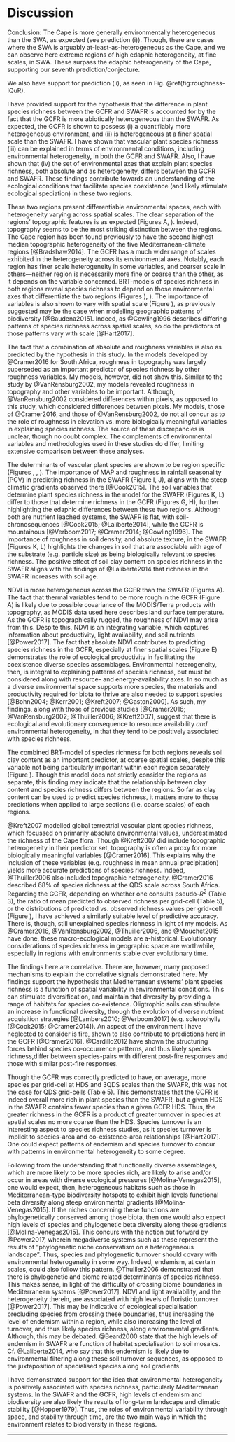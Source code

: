 # Discussion

<!--2018-06-25-->

<!--Environment section-->

Conclusion: The Cape is more generally environmentally heterogeneous than the SWA, as expected (see prediction (i)).
Though, there are cases where the SWA is arguably at-least-as-heterogeneous as the Cape, and we can observe here extreme regions of high edaphic heterogeneity, at fine scales, in SWA.
These surpass the edaphic heterogeneity of the Cape, supporting our seventh prediction/conjecture.

We also have support for prediction (ii), as seen in Fig.
\@ref(fig:roughness-IQuR).

<!--Old below-->

I have provided support for the hypothesis that the difference in plant species richness between the GCFR and SWAFR is accounted for by the fact that the GCFR is more abiotically heterogeneous than the SWAFR.
As expected, the GCFR is shown to possess (i) a quantifiably more heterogeneous environment, and (ii) is heterogeneous at a finer spatial scale than the SWAFR.
I have shown that vascular plant species richness (iii) can be explained in terms of environmental conditions, including environmental heterogeneity, in both the GCFR and SWAFR.
Also, I have shown that (iv) the set of environmental axes that explain plant species richness, both absolute and as heterogeneity, differs between the GCFR and SWAFR.
These findings contribute towards an understanding of the ecological conditions that facilitate species coexistence (and likely stimulate ecological speciation) in these two regions.

These two regions present differentiable environmental spaces, each with heterogeneity varying across spatial scales.
The clear separation of the regions' topographic features is as expected (Figures \ref{PC-boxplots}A, \ref{quant-sexy-plots-climate-et-al}).
Indeed, topography seems to be the most striking distinction between the regions.
The Cape region has been found previously to have the second highest median topographic heterogeneity of the five Mediterranean-climate regions [@Bradshaw2014].
The GCFR has a much wider range of scales exhibited in the heterogeneity across its environmental axes.
Notably, each region has finer scale heterogeneity in some variables, and coarser scale in others---neither region is necessarily more fine or coarse than the other, as it depends on the variable concerned.
BRT-models of species richness in both regions reveal species richness to depend on those environmental axes that differentiate the two regions (Figures \ref{richness_pred_obs}), \ref{BRT_contribs_summary}).
The importance of variables is also shown to vary with spatial scale (Figure \ref{BRT_contribs_summary}), as previously suggested may be the case when modelling geographic patterns of biodiversity [@Baudena2015].
Indeed, as @Cowling1996 describes differing patterns of species richness across spatial scales, so do the predictors of those patterns vary with scale [@Hart2017].

The fact that a combination of absolute and roughness variables is also as predicted by the hypothesis in this study.
In the models developed by @Cramer2016 for South Africa, roughness in topography was largely superseded as an important predictor of species richness by other roughness variables.
My models, however, did not show this.
Similar to the study by @VanRensburg2002, my models revealed roughness in topography and other variables to be important.
Although, @VanRensburg2002 considered differences within pixels, as opposed to this study, which considered differences between pixels.
My models, those of @Cramer2016, and those of @VanRensburg2002, do not all concur as to the role of roughness in elevation vs.
more biologically meaningful variables in explaining species richness.
The source of these discrepancies is unclear, though no doubt complex.
The complements of environmental variables and methodologies used in these studies do differ, limiting extensive comparison between these analyses.

The determinants of vascular plant species are shown to be region specific (Figures \ref{BRT_contribs_summary}, \ref{partial_dep_plots_GCFR}, \ref{partial_dep_plots_SWAFR}).
The importance of MAP and roughness in rainfall seasonality (PCV) in predicting richness in the SWAFR (Figure \ref{BRT_contribs_summary}I, \ref{BRT_contribs_summary}J), aligns with the steep climatic gradients observed there [@Cook2015].
The soil variables that determine plant species richness in the model for the SWAFR (Figures \ref{BRT_contribs_summary}K, \ref{BRT_contribs_summary}L) differ to those that determine richness in the GCFR (Figures \ref{BRT_contribs_summary}G, \ref{BRT_contribs_summary}H), further highlighting the edaphic differences between these two regions.
Although both are nutrient leached systems, the SWAFR is flat, with soil-chronosequences [@Cook2015; @Laliberte2014], while the GCFR is mountainous [@Verboom2017; @Cramer2014; @Cowling1996].
The importance of roughness in soil density, and absolute texture, in the SWAFR (Figures \ref{BRT_contribs_summary}K, \ref{BRT_contribs_summary}L) highlights the changes in soil that are associable with age of the substrate (e.g.
particle size) as being biologically relevant to species richness.
The positive effect of soil clay content on species richness in the SWAFR aligns with the findings of @Laliberte2014 that richness in the SWAFR increases with soil age.

NDVI is more heterogeneous across the GCFR than the SWAFR (Figures \ref{PC-boxplots}A).
The fact that thermal variables tend to be more rough in the GCFR (Figure \ref{PC-boxplots}A) is likely due to possible covariance of the MODIS/Terra products with topography, as MODIS data used here describes land surface temperature.
As the GCFR is topographically rugged, the roughness of NDVI may arise from this.
Despite this, NDVI is an integrating variable, which captures information about productivity, light availability, and soil nutrients [@Power2017].
The fact that absolute NDVI contributes to predicting species richness in the GCFR, especially at finer spatial scales (Figure \ref{BRT_contribs_summary}E) demonstrates the role of ecological productivity in facilitating the coexistence diverse species assemblages.
Environmental heterogeneity, then, is integral to explaining patterns of species richness, but must be considered along with resource- and energy-availability axes.
In so much as a diverse environmental space supports more species, the materials and productivity required for biota to thrive are also needed to support species [@Bohn2004; @Kerr2001; @Kreft2007; @Gaston2000].
As such, my findings, along with those of previous studies [@Cramer2016; @VanRensburg2002; @Thuiller2006; @Kreft2007], suggest that there is ecological and evolutionary consequence to resource availability *and* environmental heterogeneity, in that they tend to be positively associated with species richness.

The combined BRT-model of species richness for both regions reveals soil clay content as an important predictor, at coarse spatial scales, despite this variable not being particularly important within each region separately (Figure \ref{BRT_contribs_summary}).
Though this model does not strictly consider the regions as separate, this finding may indicate that the relationship between clay content and species richness differs between the regions.
So far as clay content can be used to predict species richness, it matters more to those predictions when applied to large sections (i.e.
coarse scales) of each regions.

@Kreft2007 modelled global terrestrial vascular plant species richness, which focussed on primarily absolute environmental values, underestimated the richness of the Cape flora.
Though @Kreft2007 did include topographic heterogeneity in their predictor set, topography is often a proxy for more biologically meaningful variables [@Cramer2016].
This explains why the inclusion of these variables (e.g.
roughness in mean annual precipitation) yields more accurate predictions of species richness.
Indeed, @Thuiller2006 also included topographic heterogeneity.
@Cramer2016 described 68% of species richness at the QDS scale across South Africa.
Regarding the GCFR, depending on whether one consults pseudo-$R^2$ (Table 3), the ratio of mean predicted to observed richness per grid-cell (Table 5), or the distributions of predicted vs.
observed richness values per grid-cell (Figure \ref{richness_pred_obs}), I have achieved a similarly suitable level of predictive accuracy.
There is, though, still unexplained species richness in light of my models.
As @Cramer2016, @VanRensburg2002, @Thuiller2006, and @Mouchet2015 have done, these macro-ecological models are a-historical.
Evolutionary considerations of species richness in geographic space are worthwhile, especially in regions with environments stable over evolutionary time.

The findings here are correlative.
There are, however, many proposed mechanisms to explain the correlative signals demonstrated here.
My findings support the hypothesis that Mediterranean systems' plant species richness is a function of spatial variability in environmental conditions.
This can stimulate diversification, and maintain that diversity by providing a range of habitats for species co-existence.
Oligtrophic soils can stimulate an increase in functional diversity, through the evolution of diverse nutrient acquisition strategies [@Lambers2010; @Verboom2017] (e.g.
sclerophylly [@Cook2015; @Cramer2014]).
An aspect of the environment I have neglected to consider is fire, shown to also contribute to predictions here in the GCFR [@Cramer2016].
@Cardillo2012 have shown the structuring forces behind species co-occurrence patterns, and thus likely species richness,differ between species-pairs with different post-fire responses and those with similar post-fire responses.

<!--Efforts were made herein to minimise differences in data-quality between the SWAFR and GCFR (e.g.
the extensive use of remote-sensing derived data).
Despite this, there is possible concern that floral occurence data and soils information use in this study are especially at risk of spatial bias in error.
...
Should the data be too coarse in scale to capture patterns of species richness in reality,-->

Though the GCFR was correctly predicted to have, on average, more species per grid-cell at HDS and 3QDS scales than the SWAFR, this was not the case for QDS grid-cells (Table 5).
This demonstrates that the GCFR is indeed overall more rich in plant species than the SWAFR, but a given HDS in the SWAFR contains fewer species than a given GCFR HDS.
Thus, the greater richness in the GCFR is a product of greater turnover in species at spatial scales no more coarse than the HDS.
Species turnover is an interesting aspect to species richness studies, as it species turnover is implicit to species-area and co-existence-area relationships [@Hart2017].
One could expect patterns of endemism and species turnover to concur with patterns in environmental heterogeneity to some degree.

Following from the understanding that functionally diverse assemblages, which are more likely to be more species rich, are likely to arise and/or occur in areas with diverse ecological pressures [@Molina-Venegas2015], one would expect, then, heterogeneous habitats such as those in Mediterranean-type biodiversity hotspots to exhibit high levels functional beta diversity along steep environmental gradients [@Molina-Venegas2015].
If the niches concerning these functions are phylogenetically conserved among those biota, then one would also expect high levels of species and phylogenetic beta diversity along these gradients [@Molina-Venegas2015].
This concurs with the notion put forward by @Power2017, wherein megadiverse systems such as these represent the results of "phylogenetic niche conservatism on a heterogeneous landscape".
Thus, species and phylogenetic turnover should covary with environmental heterogeneity in some way.
Indeed, endemism, at certain scales, could also follow this pattern.
@Thuiller2006 demonstrated that there is phylogenetic and biome related determinants of species richness.
This makes sense, in light of the  difficulty of crossing biome boundaries in Mediterranean systems [@Power2017].
NDVI and light availability, and the heterogeneity therein, are associated with high levels of floristic turnover [@Power2017].
This may be indicative of ecological specialisation precluding species from crossing these boundaries, thus increasing the level of endemism within a region, while also increasing the level of turnover, and thus likely species richness, along environmental gradients.
Although, this may be debated.
@Beard2000 state that the high levels of endemism in SWAFR are function of habitat specialisation to soil mosaics.
Cf.
@Laliberte2014, who say that this endemism is likely due to environmental filtering along these soil turnover sequences, as opposed to the juxtaposition of specialised species along soil gradients.

I have demonstrated support for the idea that environmental heterogeneity is positively associated with species richness, particularly Mediterranean systems.
In the SWAFR and the GCFR, high levels of endemism and biodiversity are also likely the results of long-term landscape and climatic stability [@Hopper1979].
Thus, the roles of environmental variability through space, and stability through time, are the two main ways in which the environment relates to biodiversity in these regions.

***
